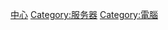 {{Commons category|Data centers}}
{{catmain|数据中心}}

[[Category:数据管理|中心]]
[[Category:服务器|Category:服务器]]
[[Category:電腦|Category:電腦]]